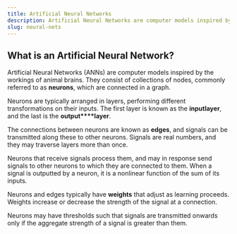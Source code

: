```yaml
---
title: Artificial Neural Networks
description: Artificial Neural Networks are computer models inspired by animal brains. They consist of collections of nodes, arranged in layers, which transfer signals.
slug: neural-nets
---
```


## What is an Artificial Neural Network?

Artificial Neural Networks (ANNs) are computer models inspired by the workings of animal brains. They consist of collections of nodes, commonly referred to as **neurons**, which are connected in a graph.

Neurons are typically arranged in layers, performing different transformations on their inputs. The first layer is known as the **inputlayer**, and the last is the **output****layer**.

The connections between neurons are known as **edges**, and signals can be transmitted along these to other neurons. Signals are real numbers, and they may traverse layers more than once.

Neurons that receive signals process them, and may in response send signals to other neurons to which they are connected to them. When a signal is outputted by a neuron, it is a nonlinear function of the sum of its inputs.

Neurons and edges typically have **weights** that adjust as learning proceeds. Weights increase or decrease the strength of the signal at a connection.

Neurons may have thresholds such that signals are transmitted onwards only if the aggregate strength of a signal is greater than them.